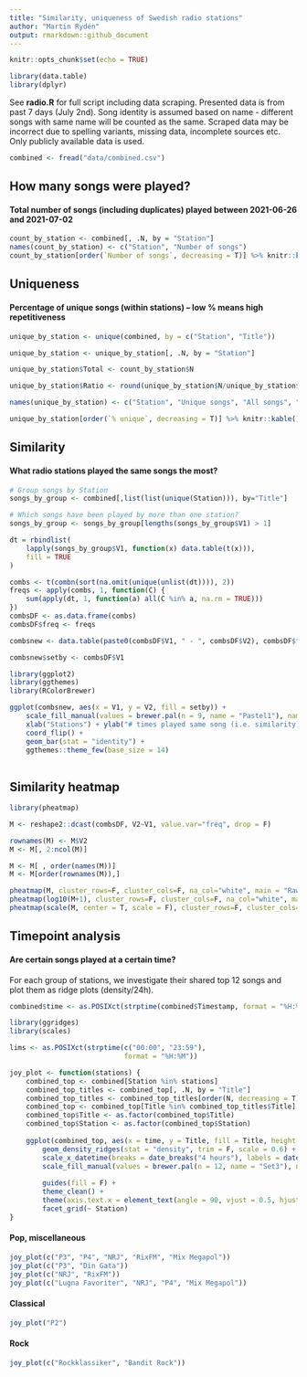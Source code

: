 ```yaml
---
title: "Similarity, uniqueness of Swedish radio stations"
author: "Martin Rydén"
output: rmarkdown::github_document
---
```


```r
knitr::opts_chunk$set(echo = TRUE)

library(data.table)
library(dplyr)

```

See **radio.R** for full script including data scraping. Presented data is from past 7 days (July 2nd). Song identity is assumed based on name - different songs with same name will be counted as the same. Scraped data may be incorrect due to spelling variants, missing data, incomplete sources etc. Only publicly available data is used.

```r
combined <- fread("data/combined.csv")
```

## How many songs were played?
#### Total number of songs (including duplicates) played between 2021-06-26 and 2021-07-02

```r
count_by_station <- combined[, .N, by = "Station"]
names(count_by_station) <- c("Station", "Number of songs")
count_by_station[order(`Number of songs`, decreasing = T)] %>% knitr::kable()
```

## Uniqueness
#### Percentage of unique songs (within stations) -- low % means high repetitiveness

```r
unique_by_station <- unique(combined, by = c("Station", "Title"))

unique_by_station <- unique_by_station[, .N, by = "Station"]

unique_by_station$Total <- count_by_station$N

unique_by_station$Ratio <- round(unique_by_station$N/unique_by_station$Total * 100)

names(unique_by_station) <- c("Station", "Unique songs", "All songs", "% unique")

unique_by_station[order(`% unique`, decreasing = T)] %>% knitr::kable()
```

## Similarity
#### What radio stations played the same songs the most?

```r

# Group songs by Station
songs_by_group <- combined[,list(list(unique(Station))), by="Title"]

# Which songs have been played by more than one station?
songs_by_group <- songs_by_group[lengths(songs_by_group$V1) > 1]

dt = rbindlist(
	lapply(songs_by_group$V1, function(x) data.table(t(x))),
	fill = TRUE
)

combs <- t(combn(sort(na.omit(unique(unlist(dt)))), 2))
freqs <- apply(combs, 1, function(C) {
	sum(apply(dt, 1, function(a) all(C %in% a, na.rm = TRUE)))
})
combsDF <- as.data.frame(combs)
combsDF$freq <- freqs

combsnew <- data.table(paste0(combsDF$V1, " - ", combsDF$V2), combsDF$freq)

combsnew$setby <- combsDF$V1

library(ggplot2)
library(ggthemes)
library(RColorBrewer)

ggplot(combsnew, aes(x = V1, y = V2, fill = setby)) +
	scale_fill_manual(values = brewer.pal(n = 9, name = "Pastel1"), name = "") +
	xlab("Stations") + ylab("# times played same song (i.e. similarity)") +
	coord_flip() +
	geom_bar(stat = "identity") +
	ggthemes::theme_few(base_size = 14)
	

```



## Similarity heatmap

```r

library(pheatmap)

M <- reshape2::dcast(combsDF, V2~V1, value.var="freq", drop = F)

rownames(M) <- M$V2
M <- M[, 2:ncol(M)]

M <- M[ , order(names(M))]
M <- M[order(rownames(M)),]

pheatmap(M, cluster_rows=F, cluster_cols=F, na_col="white", main = "Raw counts")
pheatmap(log10(M+1), cluster_rows=F, cluster_cols=F, na_col="white", main = "log10 counts")
pheatmap(scale(M, center = T, scale = F), cluster_rows=F, cluster_cols=F, na_col="white", main = "Centered counts")


```



## Timepoint analysis
#### Are certain songs played at a certain time?

For each group of stations, we investigate their shared top 12 songs and plot them as ridge plots (density/24h).

```r
combined$time <- as.POSIXct(strptime(combined$Timestamp, format = "%H:%M")) 

library(ggridges)
library(scales)

lims <- as.POSIXct(strptime(c("00:00", "23:59"), 
							format = "%H:%M"))

joy_plot <- function(stations) {
	combined_top <- combined[Station %in% stations]
	combined_top_titles <- combined_top[, .N, by = "Title"]
	combined_top_titles <- combined_top_titles[order(N, decreasing = T)][1:12]
	combined_top <- combined_top[Title %in% combined_top_titles$Title]
	combined_top$Title <- as.factor(combined_top$Title)
	combined_top$Station <- as.factor(combined_top$Station)
	
	ggplot(combined_top, aes(x = time, y = Title, fill = Title, height = ..scaled..)) +
		geom_density_ridges(stat = "density", trim = F, scale = 0.6) +
		scale_x_datetime(breaks = date_breaks("4 hours"), labels = date_format("%H:%M"), limits = lims) +
		scale_fill_manual(values = brewer.pal(n = 12, name = "Set3"), name = "") +
		
		guides(fill = F) +
		theme_clean() +
		theme(axis.text.x = element_text(angle = 90, vjust = 0.5, hjust=1)) +
		facet_grid(~ Station)
}

```

#### Pop, miscellaneous
```r

joy_plot(c("P3", "P4", "NRJ", "RixFM", "Mix Megapol"))
joy_plot(c("P3", "Din Gata"))
joy_plot(c("NRJ", "RixFM"))
joy_plot(c("Lugna Favoriter", "NRJ", "P4", "Mix Megapol"))

```

#### Classical

```r

joy_plot("P2")

```

#### Rock

```r
joy_plot(c("Rockklassiker", "Bandit Rock"))

```